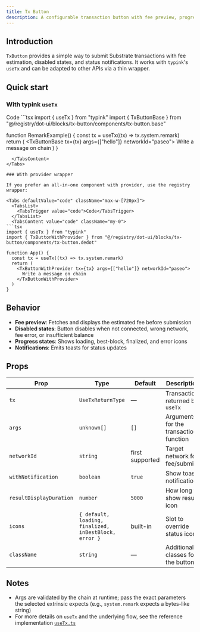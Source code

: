 ```yaml
---
title: Tx Button
description: A configurable transaction button with fee preview, progress states, and notifications.
---
```



## Introduction

`TxButton` provides a simple way to submit Substrate transactions with fee estimation, disabled states, and status notifications. It works with `typink`'s `useTx` and can be adapted to other APIs via a thin wrapper.

## Quick start

### With typink `useTx`

<Tabs defaultValue="code" className="max-w-[720px]">
  <TabsList>
    <TabsTrigger value="code">Code</TabsTrigger>
  </TabsList>
  <TabsContent value="code" className="my-0">
```tsx
import { useTx } from "typink"
import { TxButtonBase } from "@/registry/dot-ui/blocks/tx-button/components/tx-button.base"

function RemarkExample() {
  const tx = useTx((tx) => tx.system.remark)
  return (
    <TxButtonBase tx={tx} args={["hello"]} networkId="paseo">
      Write a message on chain
    </TxButtonBase>
  )
}
```
  </TabsContent>
</Tabs>

### With provider wrapper

If you prefer an all-in-one component with provider, use the registry wrapper:

<Tabs defaultValue="code" className="max-w-[720px]">
  <TabsList>
    <TabsTrigger value="code">Code</TabsTrigger>
  </TabsList>
  <TabsContent value="code" className="my-0">
```tsx
import { useTx } from "typink"
import { TxButtonWithProvider } from "@/registry/dot-ui/blocks/tx-button/components/tx-button.dedot"

function App() {
  const tx = useTx((tx) => tx.system.remark)
  return (
    <TxButtonWithProvider tx={tx} args={["hello"]} networkId="paseo">
      Write a message on chain
    </TxButtonWithProvider>
  )
}
```
  </TabsContent>
</Tabs>

## Behavior

- **Fee preview**: Fetches and displays the estimated fee before submission
- **Disabled states**: Button disables when not connected, wrong network, fee error, or insufficient balance
- **Progress states**: Shows loading, best-block, finalized, and error icons
- **Notifications**: Emits toasts for status updates

## Props

| Prop | Type | Default | Description |
|------|------|---------|-------------|
| `tx` | `UseTxReturnType` | — | Transaction returned by `useTx` |
| `args` | `unknown[]` | `[]` | Arguments for the transaction function |
| `networkId` | `string` | first supported | Target network for fee/submit |
| `withNotification` | `boolean` | `true` | Show toast notifications |
| `resultDisplayDuration` | `number` | `5000` | How long to show result icon |
| `icons` | `{ default, loading, finalized, inBestBlock, error }` | built-in | Slot to override status icons |
| `className` | `string` | — | Additional classes for the button |

## Notes

- Args are validated by the chain at runtime; pass the exact parameters the selected extrinsic expects (e.g., `system.remark` expects a bytes-like string)
- For more details on `useTx` and the underlying flow, see the reference implementation [`useTx.ts`](https://github.com/dedotdev/typink/blob/main/packages/typink/src/hooks/useTx.ts)


